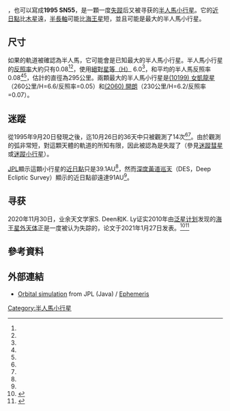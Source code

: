 {{DISPLAYTITLE: (523731) 2014 OK394}}
{{Infobox planet
| minorplanet = 是
| width = 25em
| bgcolour = #FFFFC0
| name = {{mp|(523731) 2014 OK394}} {{mp|1995 SN|55}}
| symbol = 
| image = 
| caption = 
| discovery = yes
| discovery_ref = 
| discoverer = A. Gleason
| discovered = September 20, 1995年9月20日
| designations = yes
| mp_name = {{mp|1995 SN|55}}
| alt_names = 
| mp_category = [[半人馬小行星|半人馬]]<ref name=jpldata/><ref name=MPC>{{cite web
   |title=List Of Centaurs and Scattered-Disk Objects
   |publisher=Minor Planet Center
   |url=http://www.minorplanetcenter.org/iau/lists/Centaurs.html
   |accessdate=2008-10-21
   |archive-date=2011-07-25
   |archive-url=https://web.archive.org/web/20110725075304/http://www.minorplanetcenter.org/iau/lists/Centaurs.html
   |dead-url=no
   }}</ref>
| orbit_ref = <ref name=jpldata>{{cite web
  |date=1995-10-26
  |title=JPL Small-Body Database Browser: (1995 SN55)
  |url=http://ssd.jpl.nasa.gov/sbdb.cgi?sstr=1995SN55
  |accessdate=2008-10-21
  |archive-date=2019-08-21
  |archive-url=https://web.archive.org/web/20190821145756/https://ssd.jpl.nasa.gov/sbdb.cgi?sstr=1995SN55
  |dead-url=no
  }}</ref><ref name=Buie>{{cite web
   |author=[[Marc_W._Buie|Marc W. Buie]]
   |date=1995-10-26
   |title=Orbit Fit and Astrometric record for 95SN55
   |publisher=SwRI (Space Science Department)
   |url=http://www.boulder.swri.edu/~buie/kbo/astrom/95SN55.html
   |accessdate=2008-10-21
   |archive-date=2020-05-05
   |archive-url=https://web.archive.org/web/20200505065047/https://www.boulder.swri.edu/~buie/kbo/astrom/95SN55.html
   |dead-url=no
   }}</ref>
| epoch = 1995年9月20日 (2449980.5)
| aphelion = 39.1至91 [[天文單位|AU]] (Q)
| perihelion = 7.9至8.3 AU (q)
| semimajor = 23.5至49 AU (a)
| eccentricity = 0.66至0.83<br>([[Uncertainty_Parameter_U|Uncertainty]]=E)<ref name=jpldata/>
| period = 114至351 [[儒略年|年]]
| avg_speed = 
| inclination = 4.97[[度|°]]
| asc_node = 144.6°
| mean_anomaly = 180.2° (M)
| arg_peri = 49.3°
| satellites = 
| physical_characteristics = yes
| dimensions = 295 km?<ref name=centaur>assumed to have a typical centaur [[Albedo#Astronomical_albedo|albedo]] of 0.08</ref><br>278 km<ref name="Brown-dplist"/>
| mass = 
| density = 
| surface_grav = 
| sidereal_day = 
| axial_tilt = 
| albedo = 0.08 （假設）<ref name=centaur/><ref name=tnoalbedo/><ref name=Bauer2013/>
| spectral_type = 
| abs_magnitude = 6.0<ref name=jpldata/>
}}

'''{{mp|(523731) 2014 OK|394}}'''，也可以寫成'''1995 SN55'''，是一顆一度[[迷蹤小行星|失蹤]]后又被寻获的[[半人馬小行星|半人馬小行星]]。它的[[拱點|近日點]]比[[木星|木星]]遠，[[半長軸|半長軸]]可能比[[海王星|海王星]]短，並且可能是最大的半人馬小行星。

== 尺寸 ==
如果{{mp|1995 SN|55}}的軌道被確認為半人馬，它可能會是已知最大的半人馬小行星。半人馬小行星的[[反照率|反照率]]大約只有0.08<ref name=tnoalbedo/><ref name=Bauer2013/>，使用[[絕對星等#太陽系天體_(H)|絕對星等（H）]] 6.0<ref name=jpldata/>，和平均的半人馬反照率0.08<ref name=tnoalbedo/><ref name=Bauer2013/>，估計{{mp|1995 SN|55}}的直徑為295公里。兩顆最大的半人馬小行星是[[小行星10199|(10199) 女凱龍星]]（260公里/H=6.6/反照率=0.05）和[[小行星2060|(2060) 開朗]]（230公里/H=6.2/反照率=0.07）。

== 迷蹤 ==
{{mp|1995 SN|55}}從1995年9月20日發現之後，迄10月26日的36天中只被觀測了14次<ref name=jpldata/><ref name=Buie/>。由於觀測的弧非常短，對這顆天體的軌道的所知有限，因此被認為是失蹤了（參見[[迷蹤彗星|迷蹤彗星]]或[[迷蹤小行星|迷蹤小行星]]）。

[[噴射推進實驗室|JPL]]顯示這顆小行星的[[拱點|近日點]]只是39.1AU<ref name=jpldata/>，然而[[深度黃道巡天|深度黃道巡天]]（DES，Deep Ecliptic Survey）顯示的近日點卻遠達91AU<ref name=Buie/>。

== 寻获 ==
2020年11月30日，业余天文学家S. Deen和K. Ly证实2010年由[[泛星计划|泛星计划]]发现的[[海王星外天体|海王星外天体]]{{mp|(523731) 2014 OK|394}}正是一度被认为失踪的{{mp|1995 SN|55}}，论文于2021年1月27日发表。<ref name="MPC127300">{{cite web
 |title        = M.P.C. 127300
 |url          = https://minorplanetcenter.net/iau/ECS/MPCArchive/2021/MPC_20210127.pdf
 |work         = Minor Planet Circular
 |publisher    = Minor Planet Center
 |date         = 27 January 2021
 |access-date  = 23 February 2021
 |archive-date = 2021-02-23
 |archive-url  = https://web.archive.org/web/20210223201029/https://minorplanetcenter.net/iau/ECS/MPCArchive/2021/MPC_20210127.pdf
}}</ref><ref name="MPML">{{cite web
 |title        = 1995 SN55
 |url          = https://groups.io/g/mpml/topic/1995_sn55/78619332
 |first        = Sam
 |last         = Deen
 |website      = groups.io
 |date         = 30 November 2020
 |access-date  = 23 February 2021
 |archive-date = 2021-06-06
 |archive-url  = https://web.archive.org/web/20210606083420/https://groups.io/g/mpml/topic/1995_sn55/78619332
}}</ref>

== 參考資料 ==
{{Reflist
| refs =
<ref name=tnoalbedo>{{cite web
 |date        = 2008-09-17
 |title       = TNO/Centaur diameters and albedos
 |publisher   = Johnston's Archive
 |author      = Wm. Robert Johnston
 |url         = http://www.johnstonsarchive.net/astro/tnodiam.html
 |accessdate  = 2008-10-21
 |archiveurl  = https://web.archive.org/web/20081022223827/http://www.johnstonsarchive.net/astro/tnodiam.html
 |archivedate = 2008-10-22
 |deadurl     = no
}}</ref>

<ref name=Bauer2013>{{cite journal
  |last=Bauer |first=James M.
  |author2=Grav, Tommy
  |author3=Blauvelt, Erin
  |author4=Mainzer, Amy
  |title=Centaurs and Scattered Disk Objects in the Thermal Infrared: Analysis of WISE/NEOWISE Observations
  |journal=[[The_Astronomical_Journal|The Astronomical Journal]]
  |volume=773 |issue=1 |year=2013
  |doi=10.1088/0004-637X/773/1/22
  |arxiv=1306.1862
  |bibcode=2013DPS....4550806B}}</ref>

<ref name="Brown-dplist">{{cite web
  |title=How many dwarf planets are there in the outer solar system? (updates daily)
  |publisher=California Institute of Technology
  |author=[[Michael_E._Brown|Michael E. Brown]]
  |url=http://www.gps.caltech.edu/~mbrown/dps.html
  |accessdate=2014-03-26
  |archive-date=2011-10-18
  |archive-url=https://web.archive.org/web/20111018154917/http://www.gps.caltech.edu/~mbrown/dps.html
  |dead-url=no
  }}</ref>

}}

== 外部連結 ==
*[http://ssd.jpl.nasa.gov/sbdb.cgi?sstr=1995SN55;orb=1;view=Far Orbital simulation]{{Wayback|url=http://ssd.jpl.nasa.gov/sbdb.cgi?sstr=1995SN55;orb=1;view=Far |date=20170213001613 }} from JPL (Java) / [http://ssd.jpl.nasa.gov/horizons.cgi?find_body=1&body_group=sb&sstr=1995SN55 Ephemeris]{{Wayback|url=http://ssd.jpl.nasa.gov/horizons.cgi?find_body=1&body_group=sb&sstr=1995SN55 |date=20170213001938 }}

{{小天體}}
{{彗星}}
{{太阳系}}
[[Category:半人馬小行星|Category:半人馬小行星]]